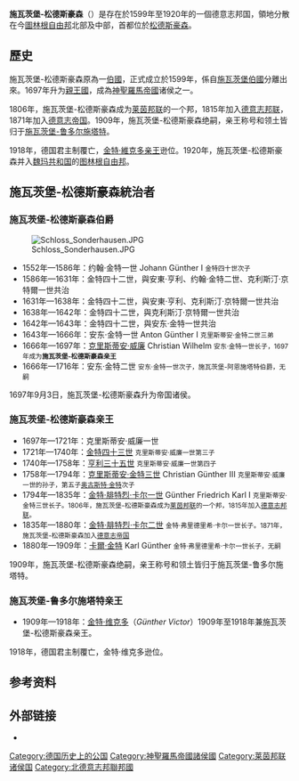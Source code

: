 {{Unreference|time=2013-11-16}}
{{Infobox former country
|native_name = ''Grafschaft (County) Schwarzburg-Sondershausen''
|conventional_long_name = 施瓦茨堡-松德斯豪森親王國
|common_name = Schwarzburg-Sondershausen
|era         = 近代
|status      = Vassal
|status_text = [[神圣罗马帝国|神圣罗马帝国]][[诸侯国|诸侯国]]<br> [[莱茵邦联|莱茵邦联]][[诸侯国|诸侯国]]<br> [[德意志邦联|德意志邦联]][[诸侯国|诸侯国]]<br> [[北德意志邦联|北德意志邦联]][[诸侯国|诸侯国]]<br> [[德意志帝国|德意志帝国]][[诸侯国|诸侯国]]<br> [[魏玛共和国|魏玛共和国]]自由邦
|empire      = Holy Roman Empire
|government_type = 君主制
|event_start = 自[[施瓦茨堡統治者列表|施瓦茨堡家族]]分出
|year_start  = 1599年
|event_end   = [[德国革命|德国革命]]
|year_end    = 1920年
|event1      = 升格为[[侯国|侯国]]
|date_event1 = 1697年
|event_post  = 并入[[图林根自由邦|图林根自由邦]]
|date_post   = 1920年
|p1          = 施瓦茨堡伯爵
|flag_p1     = Flagge Fürstentümer Schwarzburg.svg
|s1          = 图林根自由邦
|flag_s1     = Flag of Thuringia (state).svg
|image_flag  = Flagge Fürstentümer Schwarzburg.svg
|image_coat  = Wappen Deutsches Reich - Fürstentum Schwarzburg-Sondershausen.png
|image_map   = Schwarzburg-Sondershausen in the German Reich (1871).svg
|image_map_caption = 施瓦茨堡-松德斯豪森在[[德意志帝國|德意志帝國]]中的位置
|capital     = [[松德斯豪森|松德斯豪森]]
|stat_year1  = 1905
|stat_area1  = 862
|stat_pop1   = 85000
}}
'''施瓦茨堡-松德斯豪森'''（{{lang-de|Schwarzburg-Sondershausen}}）是存在於1599年至1920年的一個德意志邦国，領地分散在今[[圖林根自由邦|圖林根自由邦]]北部及中部，首都位於[[松德斯豪森|松德斯豪森]]。

==歷史==
施瓦茨堡-松德斯豪森原為一[[伯國|伯國]]，正式成立於1599年，係自[[施瓦茨堡伯國|施瓦茨堡伯國]]分離出來。1697年升为[[親王國|親王國]]，成為[[神聖羅馬帝國|神聖羅馬帝國]]诸侯之一。

1806年，施瓦茨堡-松德斯豪森成为[[莱茵邦联|莱茵邦联]]的一个邦，1815年加入[[德意志邦联|德意志邦联]]，1871年加入[[德意志帝国|德意志帝国]]。1909年，施瓦茨堡-松德斯豪森绝嗣，亲王称号和领土皆归于[[施瓦茨堡-鲁多尔施塔特|施瓦茨堡-鲁多尔施塔特]]。

1918年，德国君主制覆亡，[[金特·維克多_(施瓦茨堡親王)|金特·維克多亲王]]逊位。1920年，施瓦茨堡-松德斯豪森并入[[魏玛共和国|魏玛共和国]]的[[图林根自由邦|图林根自由邦]]。

==施瓦茨堡-松德斯豪森統治者==
=== 施瓦茨堡-松德斯豪森伯爵 ===
[[File:Schloss_Sonderhausen.JPG|thumb]]
* 1552年—1586年：约翰·金特一世 Johann Günther I <small>金特四十世次子</small>
* 1586年—1631年：金特四十二世，與安東·亨利、约翰·金特二世、克利斯汀·京特爾一世共治
* 1631年—1638年：金特四十二世，與安東·亨利、克利斯汀·京特爾一世共治
* 1638年—1642年：金特四十二世，與克利斯汀·京特爾一世共治
* 1642年—1643年：金特四十二世，與安东·金特一世共治
* 1643年—1666年：安东·金特一世 Anton Günther I <small>克里斯蒂安·金特二世三弟</small>
* 1666年—1697年：[[克里斯蒂安·威廉_(施瓦茨堡-松德斯豪森)|克里斯蒂安·威廉]] Christian Wilhelm <small>安东·金特一世长子，1697年成为'''施瓦茨堡-松德斯豪森亲王'''</small>
* 1666年—1716年：安东·金特二世 <small>安东·金特一世次子，施瓦茨堡-阿恩施塔特伯爵，无嗣</small>
1697年9月3日，施瓦茨堡-松德斯豪森升为帝国诸侯。

=== 施瓦茨堡-松德斯豪森亲王 ===
* 1697年—1721年：克里斯蒂安·威廉一世
* 1721年—1740年：[[金特四十三世_(施瓦茨堡-松德斯豪森)|金特四十三世]] <small>克里斯蒂安·威廉一世第三子</small>
* 1740年—1758年：[[亨利三十五世_(施瓦茨堡-松德斯豪森)|亨利三十五世]] <small>克里斯蒂安·威廉一世第四子</small>
* 1758年—1794年：[[克里斯蒂安·金特三世|克里斯蒂安·金特三世]] Christian Günther III <small>克里斯蒂安·威廉一世的孙子，第五子[[奥古斯特·金特_(施瓦茨堡-埃贝莱本)|奥古斯特·金特]]次子</small>
* 1794年—1835年：[[金特·腓特烈·卡尔一世|金特·腓特烈·卡尔一世]] Günther Friedrich Karl I <small>克里斯蒂安·金特三世长子。1806年，施瓦茨堡-松德斯豪森成为[[莱茵邦联|莱茵邦联]]的一个邦，1815年加入[[德意志邦联|德意志邦联]]。</small>
* 1835年—1880年：[[金特·腓特烈·卡尔二世|金特·腓特烈·卡尔二世]] <small>金特·弗里德里希·卡尔一世长子。1871年，施瓦茨堡-松德斯豪森加入[[德意志帝国|德意志帝国]]</small>
* 1880年—1909年：[[卡爾·金特_(施瓦茨堡-松德斯豪森)|卡爾·金特]] Karl Günther <small>金特·弗里德里希·卡尔一世长子，无嗣</small>
1909年，施瓦茨堡-松德斯豪森绝嗣，亲王称号和领土皆归于施瓦茨堡-鲁多尔施塔特。

=== 施瓦茨堡-鲁多尔施塔特亲王 ===
* 1909年—1918年：[[金特·維克多_(施瓦茨堡親王)|金特·维克多]]（''Günther Victor''）1909年至1918年兼施瓦茨堡-松德斯豪森亲王。

1918年，德国君主制覆亡，金特·维克多逊位。

== 参考资料 ==
{{reflist}}

== 外部链接 ==
*{{Cite EB1911|wstitle=Schwarzburg-Sondershausen}}

{{States of the Confederation of the Rhine}}
{{States of the German Confederation}}
{{States of the North German Confederation}}
{{States of the German Empire}}
{{上萨克森行政圈}}
{{Authority control}}

[[Category:德国历史上的公国|Category:德国历史上的公国]]
[[Category:神聖羅馬帝國諸侯國|Category:神聖羅馬帝國諸侯國]]
[[Category:莱茵邦联诸侯国|Category:莱茵邦联诸侯国]]
[[Category:北德意志邦聯邦國|Category:北德意志邦聯邦國]]